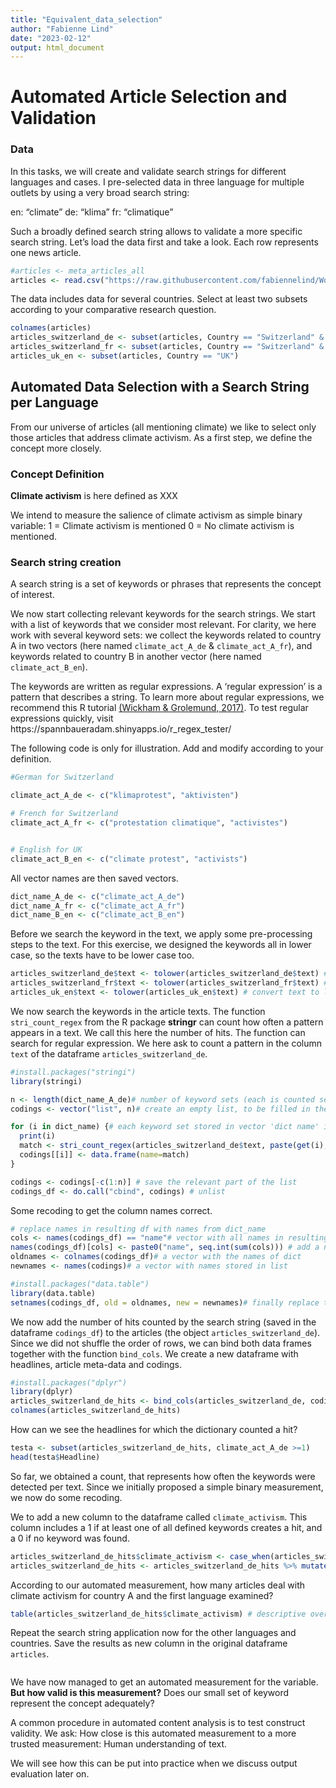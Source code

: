```yaml
---
title: "Equivalent_data_selection"
author: "Fabienne Lind"
date: "2023-02-12"
output: html_document
---
```


# Automated Article Selection and Validation

### Data

In this tasks, we will create and validate search strings for different languages and cases.
I pre-selected data in three language for multiple outlets by using a very broad search string: 

en: "climate"
de: "klima"
fr: "climatique"

Such a broadly defined search string allows to validate a more specific search string. 
Let's load the data first and take a look. Each row represents one news article.

```r

#articles <- meta_articles_all
articles <- read.csv("https://raw.githubusercontent.com/fabiennelind/Workshop_Multilingual-Text-Analysis_and_Comparative-Research/master/data/climate_news.csv")

```

The data includes data for several countries. Select at least two subsets according to your comparative research question.

```r
colnames(articles)
articles_switzerland_de <- subset(articles, Country == "Switzerland" & Language == "de")
articles_switzerland_fr <- subset(articles, Country == "Switzerland" & Language == "fr")
articles_uk_en <- subset(articles, Country == "UK")

```


## Automated Data Selection with a Search String per Language

From our universe of articles (all mentioning climate) we like to select only those articles that address climate activism. As a first step, we define the concept more closely.

### Concept Definition

**Climate activism** is here defined as XXX 

We intend to measure the salience of climate activism as simple binary variable:
1 = Climate activism is mentioned
0 = No climate activism is mentioned.

### Search string creation

A search string is a set of keywords or phrases that represents the concept of interest. 

We now start collecting relevant keywords for the search strings. We start with a list of keywords that we consider most relevant. 
For clarity, we here work with several keyword sets: we collect the keywords related to country A in two vectors (here named `climate_act_A_de` & `climate_act_A_fr`), and keywords related to  country B in another vector (here named `climate_act_B_en`). 

The keywords are written as regular expressions. A ‘regular expression’ is a pattern that describes a string. To learn more about regular expressions, we recommend this R tutorial [(Wickham & Grolemund, 2017)](https://r4ds.had.co.nz/strings.html). To test regular expressions quickly, visit https://spannbaueradam.shinyapps.io/r_regex_tester/

The following code is only for illustration. Add and modify according to your definition.

```r
#German for Switzerland

climate_act_A_de <- c("klimaprotest", "aktivisten")

# French for Switzerland
climate_act_A_fr <- c("protestation climatique", "activistes")


# English for UK
climate_act_B_en <- c("climate protest", "activists")

```


All vector names are then saved vectors.

```r

dict_name_A_de <- c("climate_act_A_de") 
dict_name_A_fr <- c("climate_act_A_fr") 
dict_name_B_en <- c("climate_act_B_en") 

```

Before we search the keyword in the text, we  apply some pre-processing steps to the text. For this exercise, we designed the keywords all in lower case, so the texts have to be lower case too.

```r

articles_switzerland_de$text <- tolower(articles_switzerland_de$text) # convert text to lower case
articles_switzerland_fr$text <- tolower(articles_switzerland_fr$text) # convert text to lower case
articles_uk_en$text <- tolower(articles_uk_en$text) # convert text to lower case

```

We now search the keywords in the article texts. The function `stri_count_regex` from the R package **stringr** can count how often a pattern appears in a text. We call this here the number of hits. The function can search for regular expression. We here ask to count a pattern in the column `text` of the dataframe `articles_switzerland_de`. 



```r
#install.packages("stringi")
library(stringi)

n <- length(dict_name_A_de)# number of keyword sets (each is counted separately)
codings <- vector("list", n)# create an empty list, to be filled in the loop

for (i in dict_name) {# each keyword set stored in vector 'dict name' is looked at separately
  print(i)
  match <- stri_count_regex(articles_switzerland_de$text, paste(get(i), collapse='|'))
  codings[[i]] <- data.frame(name=match)
}

codings <- codings[-c(1:n)] # save the relevant part of the list 
codings_df <- do.call("cbind", codings) # unlist

```

Some recoding to get the column names correct.

```r

# replace names in resulting df with names from dict_name 
cols <- names(codings_df) == "name"# vector with all names in resulting dataframe
names(codings_df)[cols] <- paste0("name", seq.int(sum(cols))) # add a number behing each colname (to make them differ, necessary for next step)
oldnames <- colnames(codings_df)# a vector with the names of dict
newnames <- names(codings)# a vector with names stored in list

#install.packages("data.table")
library(data.table)
setnames(codings_df, old = oldnames, new = newnames)# finally replace the current names with the correct ones

```

We now add the number of hits counted by the search string (saved in the dataframe `codings_df`) to the articles (the object `articles_switzerland_de`). Since we did not shuffle the order of rows, we can bind both data frames together with the function `bind_cols`. We create a new dataframe with headlines, article meta-data and codings.

```r

#install.packages("dplyr")
library(dplyr)
articles_switzerland_de_hits <- bind_cols(articles_switzerland_de, codings_df)
colnames(articles_switzerland_de_hits)
```

How can we see the headlines for which the dictionary counted a hit?  

```r

testa <- subset(articles_switzerland_de_hits, climate_act_A_de >=1)
head(testa$Headline) 


```

So far, we obtained a count, that represents how often the keywords were detected per text. Since we  initially proposed a simple binary measurement, we now do some recoding. 

We to add a new column to the dataframe called `climate_activism`. This column includes a 1 if at least one of all defined keywords creates a hit, and a 0 if no keyword was found. 

```r

articles_switzerland_de_hits$climate_activism <- case_when(articles_switzerland_de_hits$climate_act_A_de >= 1  ~ 1)# | means or. 
articles_switzerland_de_hits <- articles_switzerland_de_hits %>% mutate(climate_activism = if_else(is.na(climate_activism), 0, climate_activism)) # set NA to 0 

```

According to our automated measurement, how many articles deal with climate activism for country A and the first language examined?

```r

table(articles_switzerland_de_hits$climate_activism) # descriptive overview

```

Repeat the search string application now for the other languages and countries. Save the results as new column in the original dataframe `articles`.

```r

```





We have now managed to get an automated measurement for the variable. **But how valid is this measurement?** Does our small set of keyword represent the concept adequately?

A common procedure in automated content analysis is to test construct validity. We ask:
How close is this automated measurement to a more trusted measurement: Human understanding of text.

We will see how this can be put into practice when we discuss output evaluation later on. 




